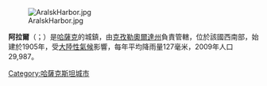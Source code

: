 {{Location map|Kazakhstan|width=250|caption=在哈薩克的位置}}
[[Image:AralskHarbor.jpg|right]]

'''阿拉爾'''（{{lang-kk|Арал}}；{{lang-ru|Аральск}}）是[[哈萨克斯坦|哈薩克]]的城鎮，由[[克孜勒奧爾達州|克孜勒奧爾達州]]負責管轄，位於該國西南部，始建於1905年，受[[大陸性氣候|大陸性氣候]]影響，每年平均降雨量127毫米，2009年人口29,987。

{{Kazakhstan-geo-stub}}
{{DEFAULTSORT: Aral}}
[[Category:哈薩克斯坦城市|Category:哈薩克斯坦城市]]